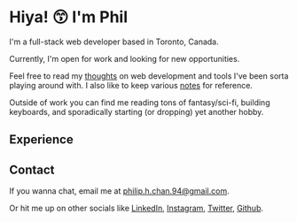 <h1 class="text-3xl">Hiya! 😙 I'm Phil</h1>
<Break />

<About>
  I'm a full-stack web developer based in Toronto, Canada.

  Currently, I'm open for work and looking for new opportunities.

  Feel free to read my [thoughts](/posts) on web development and tools I've been sorta playing around with.
  I also like to keep various [notes](/notes) for reference.

  Outside of work you can find me reading tons of fantasy/sci-fi, building keyboards, and sporadically starting (or dropping) yet another hobby.
</About>
<Break />

## Experience
<Experience />

<Break />

## Contact
If you wanna chat, email me at [philip.h.chan.94@gmail.com](mailto:philip.h.chan.94@gmail.com?subject=HEY%20PLS%20TALK%20TO%20ME%20IM%20LONELY).

Or hit me up on other socials like [LinkedIn](https://www.linkedin.com/in/philip-chan-aa859b143/), [Instagram](https://www.instagram.com/phil__chan/), [Twitter](https://twitter.com/phlpchn), [Github](https://github.com/hungrypc).

 
